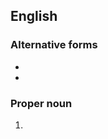 ==English==

===Alternative forms===
* {{alter|en|Pracrits}}
* {{alter|en|Prācrits||archaic}}

===Proper noun===
{{head|en|proper noun plural form}}

# {{plural of|en|Prakrit}}